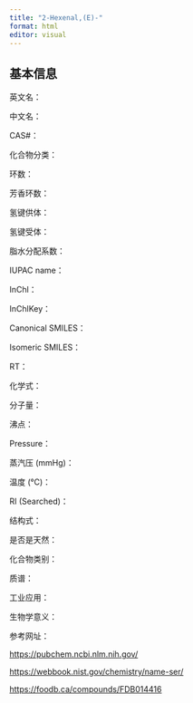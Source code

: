 ```yaml
---
title: "2-Hexenal,(E)-"
format: html
editor: visual
---
```


## 基本信息

英文名：

中文名：

CAS#：

化合物分类：

环数：

芳香环数：

氢键供体：

氢键受体：

脂水分配系数：

IUPAC name：

InChl：

InChlKey：

Canonical SMILES：

Isomeric SMILES：

RT：

化学式：

分子量：

沸点：

Pressure：

蒸汽压 (mmHg)：

温度 (℃)：

RI (Searched)：

结构式：

是否是天然：

化合物类别：

质谱：

工业应用：

生物学意义：

参考网址：

<https://pubchem.ncbi.nlm.nih.gov/>

<https://webbook.nist.gov/chemistry/name-ser/>

<https://foodb.ca/compounds/FDB014416>




